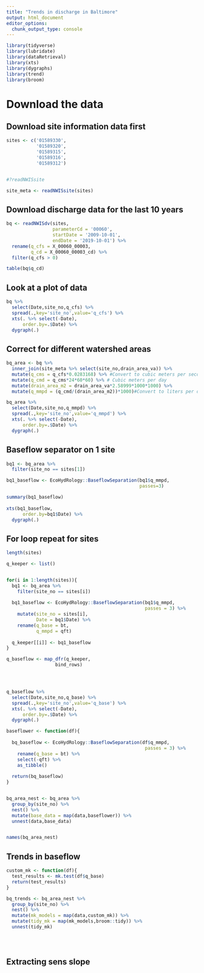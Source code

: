 ```yaml
---
title: "Trends in discharge in Baltimore"
output: html_document
editor_options: 
  chunk_output_type: console
---
```





```r

library(tidyverse)
library(lubridate)
library(dataRetrieval)
library(xts)
library(dygraphs)
library(trend)
library(broom)

```


# Download the data

## Download site information data first

```r
sites <- c('01589330',
           '01589320',
           '01589315',
           '01589316',
           '01589312')


#?readNWISsite

site_meta <- readNWISsite(sites)

```


## Download discharge data for the last 10 years

```r


bq <- readNWISdv(sites,
                 parameterCd = '00060',
                 startDate = '2009-10-01',
                 endDate = '2019-10-01') %>%
  rename(q_cfs = X_00060_00003,
         q_cd = X_00060_00003_cd) %>%
  filter(q_cfs > 0)

table(bq$q_cd)

```



## Look at a plot of data

```r

bq %>%
  select(Date,site_no,q_cfs) %>%
  spread(.,key='site_no',value='q_cfs') %>%
  xts(. %>% select(-Date),
      order.by=.$Date) %>%
  dygraph(.)


```

## Correct for different watershed areas


```r

bq_area <- bq %>%
  inner_join(site_meta %>% select(site_no,drain_area_va)) %>%
  mutate(q_cms = q_cfs*0.0283168) %>% #Convert to cubic meters per second
  mutate(q_cmd = q_cms*24*60*60) %>% # Cubic meters per day
  mutate(drain_area_m2 = drain_area_va*2.58999*1000*1000) %>%
  mutate(q_mmpd = (q_cmd/(drain_area_m2))*1000)#Convert to liters per day

bq_area %>%
  select(Date,site_no,q_mmpd) %>%
  spread(.,key='site_no',value='q_mmpd') %>%
  xts(. %>% select(-Date),
      order.by=.$Date) %>%
  dygraph(.)
```


## Baseflow separator on 1 site

```r
bq1 <- bq_area %>%
  filter(site_no == sites[1]) 

bq1_baseflow <- EcoHydRology::BaseflowSeparation(bq1$q_mmpd,
                                                 passes=3)

summary(bq1_baseflow)
 
xts(bq1_baseflow,
      order.by=bq1$Date) %>%
  dygraph(.)

```


## For loop repeat for sites

```r
length(sites)

q_keeper <- list()


for(i in 1:length(sites)){
  bq1 <- bq_area %>%
    filter(site_no == sites[i])
  
  bq1_baseflow <- EcoHydRology::BaseflowSeparation(bq1$q_mmpd,
                                                   passes = 3) %>%
    mutate(site_no = sites[i],
           Date = bq1$Date) %>%
    rename(q_base = bt,
           q_mmpd = qft)
  
  q_keeper[[i]] <- bq1_baseflow
}

q_baseflow <- map_dfr(q_keeper,
                  bind_rows)




q_baseflow %>%
  select(Date,site_no,q_base) %>%
  spread(.,key='site_no',value='q_base') %>%
  xts(. %>% select(-Date),
      order.by=.$Date) %>%
  dygraph(.)
```



```r

baseflower <- function(df){
  
  bq_baseflow <- EcoHydRology::BaseflowSeparation(df$q_mmpd,
                                                   passes = 3) %>%
    rename(q_base = bt) %>%
    select(-qft) %>%
    as_tibble()
  
  return(bq_baseflow)
}


bq_area_nest <- bq_area %>%
  group_by(site_no) %>%
  nest() %>%
  mutate(base_data = map(data,baseflower)) %>%
  unnest(data,base_data)


names(bq_area_nest)
```



## Trends in baseflow

```r

custom_mk <- function(df){
  test_results <- mk.test(df$q_base)
  return(test_results)
}

bq_trends <- bq_area_nest %>%
  group_by(site_no) %>%
  nest() %>%
  mutate(mk_models = map(data,custom_mk)) %>%
  mutate(tidy_mk = map(mk_models,broom::tidy)) %>%
  unnest(tidy_mk)





```



## Extracting sens slope

```r



```

